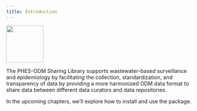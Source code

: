 ```yaml
---
title: Introduction
---
```


![](assets/odm-logo.png){width=100px}

The PHES-ODM Sharing Library supports wastewater-based surveillance and
epidemiology by facilitating the collection, standardization, and transparency
of data by providing a more harmonized ODM data format to share data between
different data curators and data repositories.

In the upcoming chapters, we'll explore how to install and use the package.

<!-- preface and acknowledgements sections can be added here if needed -->
